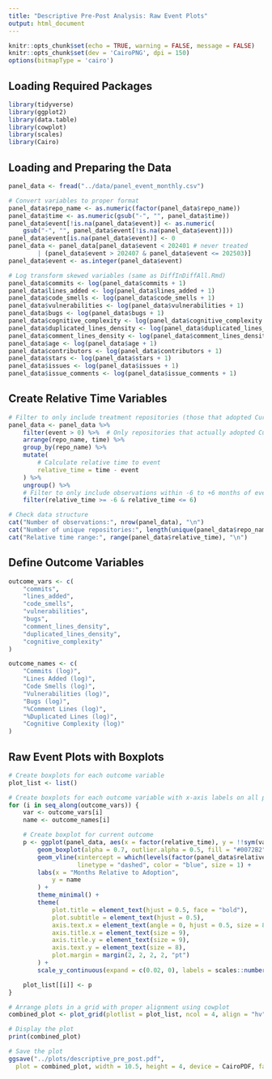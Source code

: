 ```yaml
---
title: "Descriptive Pre-Post Analysis: Raw Event Plots"
output: html_document
---
```


```r
knitr::opts_chunk$set(echo = TRUE, warning = FALSE, message = FALSE)
knitr::opts_chunk$set(dev = 'CairoPNG', dpi = 150)
options(bitmapType = 'cairo')
```

## Loading Required Packages

```r
library(tidyverse)
library(ggplot2)
library(data.table)
library(cowplot)
library(scales)
library(Cairo)
```

## Loading and Preparing the Data

```r
panel_data <- fread("../data/panel_event_monthly.csv")

# Convert variables to proper format
panel_data$repo_name <- as.numeric(factor(panel_data$repo_name))
panel_data$time <- as.numeric(gsub("-", "", panel_data$time))
panel_data$event[!is.na(panel_data$event)] <- as.numeric(
    gsub("-", "", panel_data$event[!is.na(panel_data$event)]))
panel_data$event[is.na(panel_data$event)] <- 0
panel_data <- panel_data[panel_data$event < 202401 # never treated
        | (panel_data$event > 202407 & panel_data$event <= 202503)]
panel_data$event <- as.integer(panel_data$event)

# Log transform skewed variables (same as DiffInDiffAll.Rmd)
panel_data$commits <- log(panel_data$commits + 1)
panel_data$lines_added <- log(panel_data$lines_added + 1)
panel_data$code_smells <- log(panel_data$code_smells + 1)
panel_data$vulnerabilities <- log(panel_data$vulnerabilities + 1)
panel_data$bugs <- log(panel_data$bugs + 1)
panel_data$cognitive_complexity <- log(panel_data$cognitive_complexity + 1)
panel_data$duplicated_lines_density <- log(panel_data$duplicated_lines_density + 1)
panel_data$comment_lines_density <- log(panel_data$comment_lines_density + 1)
panel_data$age <- log(panel_data$age + 1)
panel_data$contributors <- log(panel_data$contributors + 1)
panel_data$stars <- log(panel_data$stars + 1)
panel_data$issues <- log(panel_data$issues + 1)
panel_data$issue_comments <- log(panel_data$issue_comments + 1)
```

## Create Relative Time Variables

```r
# Filter to only include treatment repositories (those that adopted Cursor)
panel_data <- panel_data %>%
    filter(event > 0) %>%  # Only repositories that actually adopted Cursor
    arrange(repo_name, time) %>%
    group_by(repo_name) %>%
    mutate(
        # Calculate relative time to event
        relative_time = time - event
    ) %>%
    ungroup() %>%
    # Filter to only include observations within -6 to +6 months of event
    filter(relative_time >= -6 & relative_time <= 6)

# Check data structure
cat("Number of observations:", nrow(panel_data), "\n")
cat("Number of unique repositories:", length(unique(panel_data$repo_name)), "\n")
cat("Relative time range:", range(panel_data$relative_time), "\n")
```

## Define Outcome Variables

```r
outcome_vars <- c(
    "commits",
    "lines_added",
    "code_smells",
    "vulnerabilities",
    "bugs",
    "comment_lines_density",
    "duplicated_lines_density",
    "cognitive_complexity"
)

outcome_names <- c(
    "Commits (log)",
    "Lines Added (log)",
    "Code Smells (log)",
    "Vulnerabilities (log)",
    "Bugs (log)",
    "%Comment Lines (log)",
    "%Duplicated Lines (log)",
    "Cognitive Complexity (log)"
)
```

## Raw Event Plots with Boxplots

```r
# Create boxplots for each outcome variable
plot_list <- list()

# Create boxplots for each outcome variable with x-axis labels on all plots
for (i in seq_along(outcome_vars)) {
    var <- outcome_vars[i]
    name <- outcome_names[i]

    # Create boxplot for current outcome
    p <- ggplot(panel_data, aes(x = factor(relative_time), y = !!sym(var))) +
        geom_boxplot(alpha = 0.7, outlier.alpha = 0.5, fill = "#0072B2") +
        geom_vline(xintercept = which(levels(factor(panel_data$relative_time)) == "0"),
                   linetype = "dashed", color = "blue", size = 1) +
        labs(x = "Months Relative to Adoption",
            y = name
        ) +
        theme_minimal() +
        theme(
            plot.title = element_text(hjust = 0.5, face = "bold"),
            plot.subtitle = element_text(hjust = 0.5),
            axis.text.x = element_text(angle = 0, hjust = 0.5, size = 8),
            axis.title.x = element_text(size = 9),
            axis.title.y = element_text(size = 9),
            axis.text.y = element_text(size = 8),
            plot.margin = margin(2, 2, 2, 2, "pt")
        ) +
        scale_y_continuous(expand = c(0.02, 0), labels = scales::number_format(accuracy = 0.1))

    plot_list[[i]] <- p
}

# Arrange plots in a grid with proper alignment using cowplot
combined_plot <- plot_grid(plotlist = plot_list, ncol = 4, align = "hv", axis = "tblr")

# Display the plot
print(combined_plot)

# Save the plot
ggsave("../plots/descriptive_pre_post.pdf",
  plot = combined_plot, width = 10.5, height = 4, device = CairoPDF, family = "DejaVu Sans")
```
